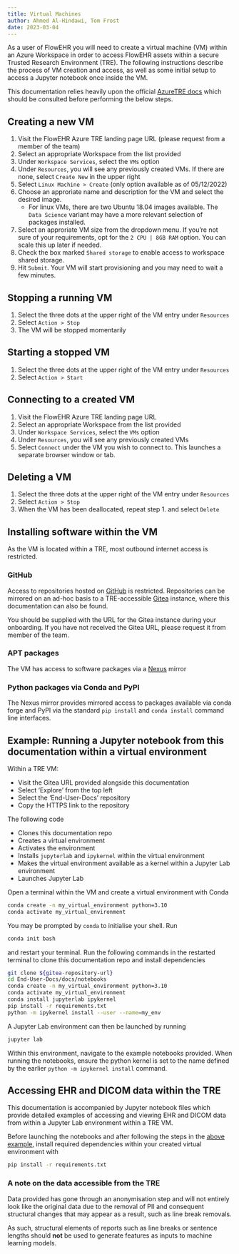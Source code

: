 ```yaml
---
title: Virtual Machines
author: Ahmed Al-Hindawi, Tom Frost
date: 2023-03-04
---
```


As a user of FlowEHR you will need to create a virtual machine (VM)
within an Azure Workspace in order to access FlowEHR assets within a
secure Trusted Research Environment (TRE). The following instructions
describe the process of VM creation and access, as well as some initial
setup to access a Jupyter notebook once inside the VM.

This documentation relies heavily upon the official [AzureTRE
docs](https://microsoft.github.io/AzureTRE/latest/tre-templates/shared-services/nexus/)
which should be consulted before performing the below steps.

## Creating a new VM

1. Visit the FlowEHR Azure TRE landing page URL (please request from a
    member of the team)
2. Select an appropriate Workspace from the list provided
3. Under `Workspace Services`, select the `VMs` option
4. Under `Resources`, you will see any previously created VMs. If there
    are none, select `Create New` in the upper right
5. Select `Linux Machine > Create` (only option available as of
    05/12/2022)
6. Choose an approriate name and description for the VM and select the
    desired image.
    - For linux VMs, there are two Ubuntu 18.04 images available. The
      `Data Science` variant may have a more relevant selection of
      packages installed.
7. Select an approriate VM size from the dropdown menu. If you’re not
    sure of your requirements, opt for the `2 CPU | 8GB RAM` option. You
    can scale this up later if needed.
8. Check the box marked `Shared storage` to enable access to workspace
    shared storage.
9. Hit `Submit`. Your VM will start provisioning and you may need to
    wait a few minutes.

## Stopping a running VM

1. Select the three dots at the upper right of the VM entry under
    `Resources`
2. Select `Action > Stop`
3. The VM will be stopped momentarily

## Starting a stopped VM

1. Select the three dots at the upper right of the VM entry under
    `Resources`
2. Select `Action > Start`

## Connecting to a created VM

1. Visit the FlowEHR Azure TRE landing page URL
2. Select an appropriate Workspace from the list provided
3. Under `Workspace Services`, select the `VMs` option
4. Under `Resources`, you will see any previously created VMs
5. Select `Connect` under the VM you wish to connect to. This launches
    a separate browser window or tab.

## Deleting a VM

1. Select the three dots at the upper right of the VM entry under
    `Resources`
2. Select `Action > Stop`
3. When the VM has been deallocated, repeat step 1. and select `Delete`

## Installing software within the VM

As the VM is located within a TRE, most outbound internet access is
restricted.

### GitHub

Access to repositories hosted on [GitHub](https://github.com/) is restricted. Repositories can be mirrored on an ad-hoc basis to a TRE-accessible [Gitea](https://gitea.io) instance, where this documentation can also be found.

You should be supplied with the URL for the Gitea instance during your onboarding. If you have not received the Gitea URL, please request it from member of the team.

### APT packages

The VM has access to software packages via a
[Nexus](https://microsoft.github.io/AzureTRE/latest/tre-templates/shared-services/nexus/)
mirror

### Python packages via Conda and PyPI

The Nexus mirror provides mirrored access to packages available via
conda forge and PyPI via the standard `pip install` and `conda install`
command line interfaces.

## Example: Running a Jupyter notebook from this documentation within a virtual environment

Within a TRE VM:

- Visit the Gitea URL provided alongside this documentation
- Select 'Explore' from the top left
- Select the 'End-User-Docs' repository
- Copy the HTTPS link to the repository

The following code

- Clones this documentation repo
- Creates a virtual environment
- Activates the environment
- Installs `jupyterlab` and `ipykernel` within the virtual environment  
- Makes the virtual environment available as a kernel within a Jupyter
  Lab environment
- Launches Jupyter Lab

Open a terminal within the VM and create a virtual environment with Conda

``` bash
conda create -n my_virtual_environment python=3.10
conda activate my_virtual_environment
```

You may be prompted by `conda` to initialise your shell. Run

```bash
conda init bash
```

and restart your terminal. Run the following commands in the restarted terminal to clone this documentation repo and install dependencies

``` bash
git clone ${gitea-repository-url}
cd End-User-Docs/docs/notebooks
conda create -n my_virtual_environment python=3.10
conda activate my_virtual_environment
conda install jupyterlab ipykernel
pip install -r requirements.txt
python -m ipykernel install --user --name=my_env
```

A Jupyter Lab environment can then be launched by running

```bash
jupyter lab
```

Within this environment, navigate to the example notebooks provided. When running the notebooks, ensure the python kernel is set to the name defined by the earlier `python -m ipykernel install` command.

## Accessing EHR and DICOM data within the TRE

This documentation is accompanied by Jupyter notebook files which provide detailed examples of accessing and viewing EHR and DICOM data from within a Jupyter Lab environment within a TRE VM.

Before launching the notebooks and after following the steps in the [above example](#example-running-a-jupyter-notebook-from-this-documentation-within-a-virtual-environment), install required dependencies within your created virtual environment with

```bash
pip install -r requirements.txt
```

### A note on the data accessible from the TRE

Data provided has gone through an anonymisation step and will not entirely look like the original data due to the removal of PII and consequent structural changes that may appear as a result, such as line break removals.

As such, structural elements of reports such as line breaks or sentence lengths should **not** be used to generate features as inputs to machine learning models.